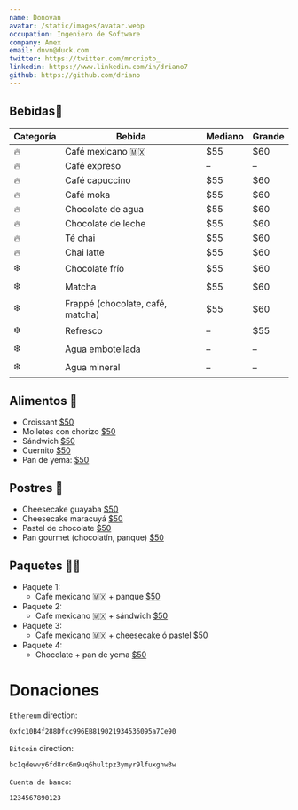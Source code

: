 ```yaml
---
name: Donovan
avatar: /static/images/avatar.webp
occupation: Ingeniero de Software
company: Amex
email: dnvn@duck.com
twitter: https://twitter.com/mrcripto_
linkedin: https://www.linkedin.com/in/driano7
github: https://github.com/driano
---
```


## Bebidas🧋

<table>
  <thead>
    <tr>
      <th>Categoría</th>
      <th>Bebida</th>
      <th>Mediano</th>
      <th>Grande</th>
    </tr>
  </thead>
  <tbody>
    <tr>
      <td>🔥</td>
      <td>Café mexicano 🇲🇽</td>
      <td>$55</td>
      <td>$60</td>
    </tr>
    <tr>
      <td>🔥</td>
      <td>Café expreso</td>
      <td>–</td>
      <td>–</td>
    </tr>
    <tr>
      <td>🔥</td>
      <td>Café capuccino</td>
      <td>$55</td>
      <td>$60</td>
    </tr>
    <tr>
      <td>🔥</td>
      <td>Café moka</td>
      <td>$55</td>
      <td>$60</td>
    </tr>
    <tr>
      <td>🔥</td>
      <td>Chocolate de agua</td>
      <td>$55</td>
      <td>$60</td>
    </tr>
    <tr>
      <td>🔥</td>
      <td>Chocolate de leche</td>
      <td>$55</td>
      <td>$60</td>
    </tr>
    <tr>
      <td>🔥</td>
      <td>Té chai</td>
      <td>$55</td>
      <td>$60</td>
    </tr>
    <tr>
      <td>🔥</td>
      <td>Chai latte</td>
      <td>$55</td>
      <td>$60</td>
    </tr>
    <tr>
      <td>❄️</td>
      <td>Chocolate frío</td>
      <td>$55</td>
      <td>$60</td>
    </tr>
    <tr>
      <td>❄️</td>
      <td>Matcha</td>
      <td>$55</td>
      <td>$60</td>
    </tr>
    <tr>
      <td>❄️</td>
      <td>Frappé (chocolate, café, matcha)</td>
      <td>$55</td>
      <td>$60</td>
    </tr>
    <tr>
      <td>❄️</td>
      <td>Refresco</td>
      <td>–</td>
      <td>$55</td>
    </tr>
    <tr>
      <td>❄️</td>
      <td>Agua embotellada</td>
      <td>–</td>
      <td>–</td>
    </tr>
    <tr>
      <td>❄️</td>
      <td>Agua mineral</td>
      <td>–</td>
      <td>–</td>
    </tr>
  </tbody>
</table>

## Alimentos 🥪

<ul>
  <li>
    Croissant <u>$50</u>
  </li>
  <li>
    Molletes con chorizo <u>$50</u>
  </li>
  <li>
    Sándwich <u>$50</u>
  </li>
  <li>
    Cuernito <u>$50</u>
  </li>
  <li>
    Pan de yema: <u>$50</u>
  </li>
</ul>

## Postres 🍰

<ul>
  <li>
    Cheesecake guayaba <u>$50</u>
  </li>
  <li>
    Cheesecake maracuyá <u>$50</u>
  </li>
  <li>
    Pastel de chocolate <u>$50</u>
  </li>
  <li>
    Pan gourmet (chocolatín, panque) <u>$50</u>
  </li>
</ul>

## Paquetes 🧋🍰

<ul>
  <li>
    Paquete 1:
    <ul>
      <li>
        Café mexicano 🇲🇽 + panque <u>$50</u>
      </li>
    </ul>
  </li>
  <li>
    Paquete 2:
    <ul>
      <li>
        Café mexicano 🇲🇽 + sándwich <u>$50</u>
      </li>
    </ul>
  </li>
  <li>
    Paquete 3:
    <ul>
      <li>
        Café mexicano 🇲🇽 + cheesecake ó pastel <u>$50</u>
      </li>
    </ul>
  </li>
  <li>
    Paquete 4:
    <ul>
      <li>
        Chocolate + pan de yema <u>$50</u>
      </li>
    </ul>
  </li>
</ul>

# Donaciones

`Ethereum` direction:

```bash
0xfc10B4f288Dfcc996EB819021934536095a7Ce90
```

`Bitcoin` direction:

```bash
bc1qdewvy6fd8rc6m9uq6hultpz3ymyr9lfuxghw3w
```

`Cuenta de banco`:

```bash
1234567890123
```
